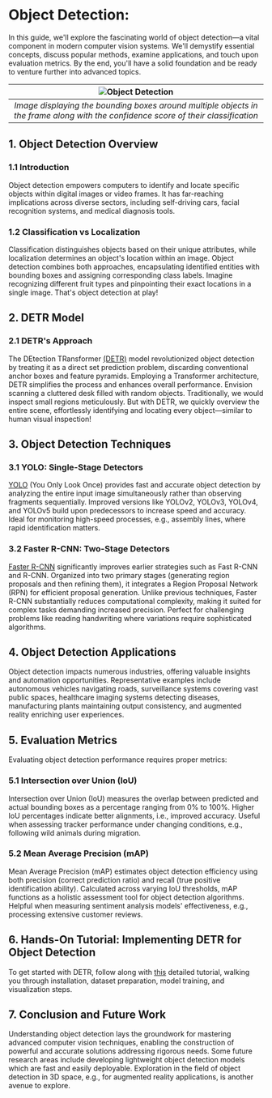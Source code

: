 # Object Detection:

In this guide, we'll explore the fascinating world of object detection—a vital component in modern computer vision systems. We'll demystify essential concepts, discuss popular methods, examine applications, and touch upon evaluation metrics. By the end, you'll have a solid foundation and be ready to venture further into advanced topics.

|![Object Detection](https://huggingface.co/datasets/hf-vision/course-assets/resolve/main/Object_Detection.png)|
|:--:| 
| *Image displaying the bounding boxes around multiple objects in the frame along with the confidence score of their classification* |
## 1. Object Detection Overview

### 1.1 Introduction

Object detection empowers computers to identify and locate specific objects within digital images or video frames. It has far-reaching implications across diverse sectors, including self-driving cars, facial recognition systems, and medical diagnosis tools. 

### 1.2 Classification vs Localization

Classification distinguishes objects based on their unique attributes, while localization determines an object's location within an image. Object detection combines both approaches, encapsulating identified entities with bounding boxes and assigning corresponding class labels. Imagine recognizing different fruit types and pinpointing their exact locations in a single image. That's object detection at play!

## 2. DETR Model

### 2.1 DETR's Approach

The DEtection TRansformer [(DETR)](https://huggingface.co/docs/transformers/model_doc/detr) model revolutionized object detection by treating it as a direct set prediction problem, discarding conventional anchor boxes and feature pyramids. Employing a Transformer architecture, DETR simplifies the process and enhances overall performance. Envision scanning a cluttered desk filled with random objects. Traditionally, we would inspect small regions meticulously. But with DETR, we quickly overview the entire scene, effortlessly identifying and locating every object—similar to human visual inspection!

## 3. Object Detection Techniques

### 3.1 YOLO: Single-Stage Detectors

[YOLO](https://pjreddie.com/darknet/yolo/) (You Only Look Once) provides fast and accurate object detection by analyzing the entire input image simultaneously rather than observing fragments sequentially. Improved versions like YOLOv2, YOLOv3, YOLOv4, and YOLOv5 build upon predecessors to increase speed and accuracy. Ideal for monitoring high-speed processes, e.g., assembly lines, where rapid identification matters.

### 3.2 Faster R-CNN: Two-Stage Detectors

[Faster R-CNN](https://arxiv.org/abs/1506.01497) significantly improves earlier strategies such as Fast R-CNN and R-CNN. Organized into two primary stages (generating region proposals and then refining them), it integrates a Region Proposal Network (RPN) for efficient proposal generation. Unlike previous techniques, Faster R-CNN substantially reduces computational complexity, making it suited for complex tasks demanding increased precision. Perfect for challenging problems like reading handwriting where variations require sophisticated algorithms.

## 4. Object Detection Applications

Object detection impacts numerous industries, offering valuable insights and automation opportunities. Representative examples include autonomous vehicles navigating roads, surveillance systems covering vast public spaces, healthcare imaging systems detecting diseases, manufacturing plants maintaining output consistency, and augmented reality enriching user experiences.

## 5. Evaluation Metrics

Evaluating object detection performance requires proper metrics:

### 5.1 Intersection over Union (IoU)

Intersection over Union (IoU) measures the overlap between predicted and actual bounding boxes as a percentage ranging from 0% to 100%. Higher IoU percentages indicate better alignments, i.e., improved accuracy. Useful when assessing tracker performance under changing conditions, e.g., following wild animals during migration.

### 5.2 Mean Average Precision (mAP)

Mean Average Precision (mAP) estimates object detection efficiency using both precision (correct prediction ratio) and recall (true positive identification ability). Calculated across varying IoU thresholds, mAP functions as a holistic assessment tool for object detection algorithms. Helpful when measuring sentiment analysis models' effectiveness, e.g., processing extensive customer reviews.

## 6. Hands-On Tutorial: Implementing DETR for Object Detection

To get started with DETR, follow along with [this](https://github.com/johko/computer-vision-course/blob/main/notebooks/Unit%203%20-%20Vision%20Transformers/Fine-tuning%20Vision%20Transformers%20for%20Object%20detection.ipynb) detailed tutorial, walking you through installation, dataset preparation, model training, and visualization steps.

## 7. Conclusion and Future Work

Understanding object detection lays the groundwork for mastering advanced computer vision techniques, enabling the construction of powerful and accurate solutions addressing rigorous needs. Some future research areas include developing lightweight object detection models which are fast and easily deployable. Exploration in the field of object detection in 3D space, e.g., for augmented reality applications, is another avenue to explore. 